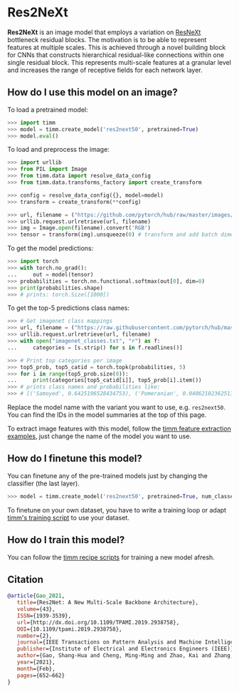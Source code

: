# Res2NeXt

**Res2NeXt** is an image model that employs a variation on [ResNeXt](https://paperswithcode.com/method/resnext) bottleneck residual blocks. The motivation is to be able to represent features at multiple scales. This is achieved through a novel building block for CNNs that constructs hierarchical residual-like connections within one single residual block. This represents multi-scale features at a granular level and increases the range of receptive fields for each network layer.

## How do I use this model on an image?

To load a pretrained model:

```py
>>> import timm
>>> model = timm.create_model('res2next50', pretrained=True)
>>> model.eval()
```

To load and preprocess the image:

```py 
>>> import urllib
>>> from PIL import Image
>>> from timm.data import resolve_data_config
>>> from timm.data.transforms_factory import create_transform

>>> config = resolve_data_config({}, model=model)
>>> transform = create_transform(**config)

>>> url, filename = ("https://github.com/pytorch/hub/raw/master/images/dog.jpg", "dog.jpg")
>>> urllib.request.urlretrieve(url, filename)
>>> img = Image.open(filename).convert('RGB')
>>> tensor = transform(img).unsqueeze(0) # transform and add batch dimension
```

To get the model predictions:

```py
>>> import torch
>>> with torch.no_grad():
...     out = model(tensor)
>>> probabilities = torch.nn.functional.softmax(out[0], dim=0)
>>> print(probabilities.shape)
>>> # prints: torch.Size([1000])
```

To get the top-5 predictions class names:

```py
>>> # Get imagenet class mappings
>>> url, filename = ("https://raw.githubusercontent.com/pytorch/hub/master/imagenet_classes.txt", "imagenet_classes.txt")
>>> urllib.request.urlretrieve(url, filename) 
>>> with open("imagenet_classes.txt", "r") as f:
...     categories = [s.strip() for s in f.readlines()]

>>> # Print top categories per image
>>> top5_prob, top5_catid = torch.topk(probabilities, 5)
>>> for i in range(top5_prob.size(0)):
...     print(categories[top5_catid[i]], top5_prob[i].item())
>>> # prints class names and probabilities like:
>>> # [('Samoyed', 0.6425196528434753), ('Pomeranian', 0.04062102362513542), ('keeshond', 0.03186424449086189), ('white wolf', 0.01739676296710968), ('Eskimo dog', 0.011717947199940681)]
```

Replace the model name with the variant you want to use, e.g. `res2next50`. You can find the IDs in the model summaries at the top of this page.

To extract image features with this model, follow the [timm feature extraction examples](../feature_extraction), just change the name of the model you want to use.

## How do I finetune this model?

You can finetune any of the pre-trained models just by changing the classifier (the last layer).

```py
>>> model = timm.create_model('res2next50', pretrained=True, num_classes=NUM_FINETUNE_CLASSES)
```
To finetune on your own dataset, you have to write a training loop or adapt [timm's training
script](https://github.com/rwightman/pytorch-image-models/blob/master/train.py) to use your dataset.

## How do I train this model?

You can follow the [timm recipe scripts](../scripts) for training a new model afresh.

## Citation

```BibTeX
@article{Gao_2021,
   title={Res2Net: A New Multi-Scale Backbone Architecture},
   volume={43},
   ISSN={1939-3539},
   url={http://dx.doi.org/10.1109/TPAMI.2019.2938758},
   DOI={10.1109/tpami.2019.2938758},
   number={2},
   journal={IEEE Transactions on Pattern Analysis and Machine Intelligence},
   publisher={Institute of Electrical and Electronics Engineers (IEEE)},
   author={Gao, Shang-Hua and Cheng, Ming-Ming and Zhao, Kai and Zhang, Xin-Yu and Yang, Ming-Hsuan and Torr, Philip},
   year={2021},
   month={Feb},
   pages={652–662}
}
```

<!--
Type: model-index
Collections:
- Name: Res2NeXt
  Paper:
    Title: 'Res2Net: A New Multi-scale Backbone Architecture'
    URL: https://paperswithcode.com/paper/res2net-a-new-multi-scale-backbone
Models:
- Name: res2next50
  In Collection: Res2NeXt
  Metadata:
    FLOPs: 5396798208
    Parameters: 24670000
    File Size: 99019592
    Architecture:
    - Batch Normalization
    - Convolution
    - Global Average Pooling
    - ReLU
    - Res2NeXt Block
    Tasks:
    - Image Classification
    Training Techniques:
    - SGD with Momentum
    - Weight Decay
    Training Data:
    - ImageNet
    Training Resources: 4x Titan Xp GPUs
    ID: res2next50
    LR: 0.1
    Epochs: 100
    Crop Pct: '0.875'
    Momentum: 0.9
    Batch Size: 256
    Image Size: '224'
    Weight Decay: 0.0001
    Interpolation: bilinear
  Code: https://github.com/rwightman/pytorch-image-models/blob/d8e69206be253892b2956341fea09fdebfaae4e3/timm/models/res2net.py#L207
  Weights: https://github.com/rwightman/pytorch-image-models/releases/download/v0.1-res2net/res2next50_4s-6ef7e7bf.pth
  Results:
  - Task: Image Classification
    Dataset: ImageNet
    Metrics:
      Top 1 Accuracy: 78.24%
      Top 5 Accuracy: 93.91%
-->